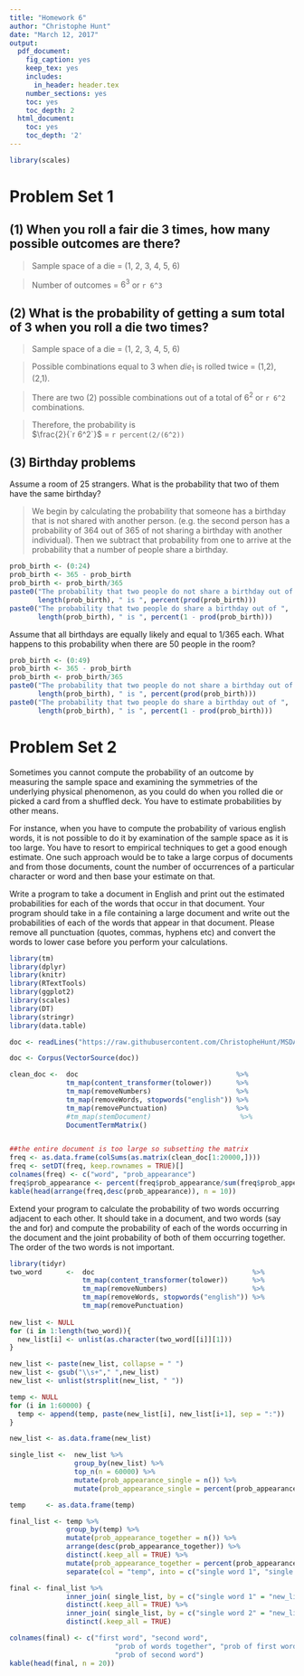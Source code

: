 ```yaml
---
title: "Homework 6"
author: "Christophe Hunt"
date: "March 12, 2017"
output:
  pdf_document:
    fig_caption: yes
    keep_tex: yes
    includes:
      in_header: header.tex
    number_sections: yes
    toc: yes
    toc_depth: 2
  html_document:
    toc: yes
    toc_depth: '2'
---
```


```r
library(scales)
```


# Problem Set 1 

## (1) When you roll a fair die 3 times, how many possible outcomes are there?

> Sample space of a die = (1, 2, 3, 4, 5, 6)

> Number of outcomes = $6^3$ or `r 6^3`

## (2) What is the probability of getting a sum total of 3 when you roll a die two times? 

> Sample space of a die = (1, 2, 3, 4, 5, 6)

> Possible combinations equal to 3 when $die_1$ is rolled twice = (1,2), (2,1).   

> There are two (2) possible combinations out of a total of $6^2$ or `r 6^2` combinations.  

> Therefore, the probability is  
> $\frac{2}{`r 6^2`}$ = `r percent(2/(6^2))`

## (3) Birthday problems

Assume a room of 25 strangers. What is the probability that two of them have the same birthday? 

> We begin by calculating the probability that someone has a birthday that is not shared with another person. (e.g. the second person has a probability of 364 out of 365 of not sharing a birthday with another individual). Then we subtract that probability from one to arrive at the probability that a number of people share a birthday. 

```r
prob_birth <- (0:24)
prob_birth <- 365 - prob_birth
prob_birth <- prob_birth/365
paste0("The probability that two people do not share a birthday out of ", 
       length(prob_birth), " is ", percent(prod(prob_birth)))
paste0("The probability that two people do share a birthday out of ", 
       length(prob_birth), " is ", percent(1 - prod(prob_birth)))
```


Assume that all birthdays are equally likely and equal to 1/365 each. What happens to this probability when there are 50 people in the room?

```r
prob_birth <- (0:49)
prob_birth <- 365 - prob_birth
prob_birth <- prob_birth/365
paste0("The probability that two people do not share a birthday out of ", 
       length(prob_birth), " is ", percent(prod(prob_birth)))
paste0("The probability that two people do share a birthday out of ", 
       length(prob_birth), " is ", percent(1 - prod(prob_birth)))
```

\newpage

# Problem Set 2 

Sometimes you cannot compute the probability of an outcome by measuring the sample space and examining the symmetries of the underlying physical phenomenon, as you could do when you rolled die or picked a card from a shuffled deck. You have to estimate probabilities by other means. 

For instance, when you have to compute the probability of various english words, it is not possible to do it by examination of the sample space as it is too large. You have to resort to empirical techniques to get a good enough estimate. One such approach would be to take a large corpus of documents and from those documents, count the number of occurrences of a particular character or word and then base your estimate on that.

Write a program to take a document in English and print out the estimated probabilities for each of the words that occur in that document. Your program should take in a file containing a large document and write out the probabilities of each of the words that appear in that document. Please remove all punctuation (quotes, commas, hyphens etc) and convert the words to lower case before you perform your calculations.

```r
library(tm)
library(dplyr)
library(knitr)
library(RTextTools)
library(ggplot2)
library(scales)
library(DT)
library(stringr)
library(data.table)
```

```r
doc <- readLines("https://raw.githubusercontent.com/ChristopheHunt/MSDA---Coursework/master/Data%20605/Assignment%206/text%20document.txt")

doc <- Corpus(VectorSource(doc))

clean_doc <-  doc                                       %>%
              tm_map(content_transformer(tolower))      %>%
              tm_map(removeNumbers)                     %>%
              tm_map(removeWords, stopwords("english")) %>%
              tm_map(removePunctuation)                 %>%
              #tm_map(stemDocument)                      %>%
              DocumentTermMatrix()


##the entire document is too large so subsetting the matrix
freq <- as.data.frame(colSums(as.matrix(clean_doc[1:20000,])))
freq <- setDT(freq, keep.rownames = TRUE)[]
colnames(freq) <- c("word", "prob_appearance")
freq$prob_appearance <- percent(freq$prob_appearance/sum(freq$prob_appearance))
kable(head(arrange(freq,desc(prob_appearance)), n = 10))
```


Extend your program to calculate the probability of two words occurring adjacent to each other. It should take in a document, and two words (say the and for) and compute the probability of each of the words occurring in the document and the joint probability of both of them occurring together. The order of the two words is not important.

```r
library(tidyr)
two_word      <-  doc                                       %>%
                  tm_map(content_transformer(tolower))      %>%
                  tm_map(removeNumbers)                     %>%
                  tm_map(removeWords, stopwords("english")) %>%
                  tm_map(removePunctuation)                 
              
new_list <- NULL
for (i in 1:length(two_word)){
  new_list[i] <- unlist(as.character(two_word[[i]][1]))
}

new_list <- paste(new_list, collapse = " ")
new_list <- gsub("\\s+"," ",new_list)
new_list <- unlist(strsplit(new_list, " "))

temp <- NULL
for (i in 1:60000) {
  temp <- append(temp, paste(new_list[i], new_list[i+1], sep = ":"))
}

new_list <- as.data.frame(new_list)

single_list <-  new_list %>%
                group_by(new_list) %>%
                top_n(n = 60000) %>%
                mutate(prob_appearance_single = n()) %>%
                mutate(prob_appearance_single = percent(prob_appearance_single/length(new_list$new_list)))

temp     <- as.data.frame(temp)

final_list <- temp %>% 
              group_by(temp) %>% 
              mutate(prob_appearance_together = n()) %>%
              arrange(desc(prob_appearance_together)) %>%
              distinct(.keep_all = TRUE) %>%
              mutate(prob_appearance_together = percent(prob_appearance_together/length(temp$temp))) %>%
              separate(col = "temp", into = c("single word 1", "single word 2"), ':') 

final <- final_list %>% 
              inner_join( single_list, by = c("single word 1" = "new_list")) %>% 
              distinct(.keep_all = TRUE) %>% 
              inner_join( single_list, by = c("single word 2" = "new_list")) %>% 
              distinct(.keep_all = TRUE)
```

```r
colnames(final) <- c("first word", "second word", 
                          "prob of words together", "prob of first word", 
                          "prob of second word")
kable(head(final, n = 20))
```

